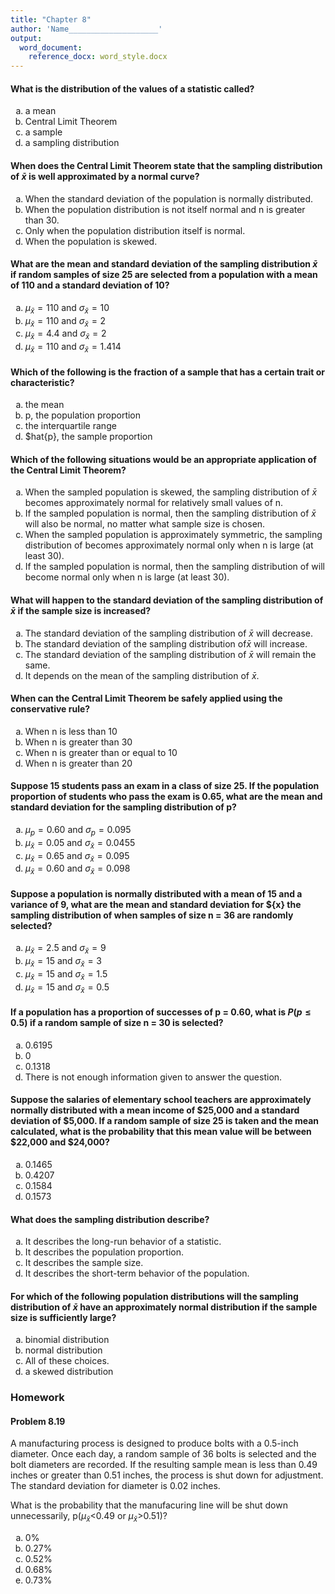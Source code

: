 ```yaml
---
title: "Chapter 8"
author: 'Name____________________'
output: 
  word_document:
    reference_docx: word_style.docx
---
```

#### What is the distribution of the values of a statistic called?

a.	a mean
b.	Central Limit Theorem
c.	a sample
d.	a sampling distribution <ANSWER>

#### When does the Central Limit Theorem state that the sampling distribution of $\bar{x}$ is well approximated by a normal curve?   

a.	When the standard deviation of the population is normally distributed.
b.	When the population distribution is not itself normal and n is greater than 30. <ANSWER>
c.	Only when the population distribution itself is normal.
d.	When the population is skewed.

#### What are the mean and standard deviation of the sampling distribution $\bar{x}$ if random samples of size 25 are selected from a population with a mean of 110 and a standard deviation of 10?

a. $\mu_\bar{x} = 110$ and $\sigma_\bar{x} = 10$
b. $\mu_\bar{x} = 110$ and $\sigma_\bar{x} = 2$ <ANSWER>
c. $\mu_\bar{x} = 4.4$ and $\sigma_\bar{x} = 2$
d. $\mu_\bar{x} = 110$ and $\sigma_\bar{x} = 1.414$

#### Which of the following is the fraction of a sample that has a certain trait or characteristic?  

a.	the mean
b.	p, the population proportion <ANSWER>
c.	the interquartile range
d.	$hat{p}, the sample proportion

#### Which of the following situations would be an appropriate application of the Central Limit Theorem?   

a.	When the sampled population is skewed, the sampling distribution of $\bar{x}$ becomes approximately normal for relatively small values of n.
b.	If the sampled population is normal, then the sampling distribution of $\bar{x}$ will also be normal, no matter what sample size is chosen. <ANSWER>
c.	When the sampled population is approximately symmetric, the sampling distribution of  becomes approximately normal only when n is large (at least 30).
d.	If the sampled population is normal, then the sampling distribution of  will become normal only when n is large (at least 30).

#### What will happen to the standard deviation of the sampling distribution of $\bar{x}$ if the sample size is increased?   

a.	The standard deviation of the sampling distribution of $\bar{x}$ will decrease. <ANSWER>
b.	The standard deviation of the sampling distribution of$\bar{x}$ will increase.
c.	The standard deviation of the sampling distribution of $\bar{x}$ will remain the same.
d.	It depends on the mean of the sampling distribution of $\bar{x}$.

#### When can the Central Limit Theorem be safely applied using the conservative rule?   

a.	When n is less than 10
b.	When n is greater than 30 <ANSWER>
c.	When n is greater than or equal to 10
d.	When n is greater than 20

#### Suppose 15 students pass an exam in a class of size 25. If the population proportion of students who pass the exam is 0.65, what are the mean and standard deviation for the sampling distribution of p?   

a. $\mu_p = 0.60$ and $\sigma_p = 0.095$
b. $\mu_\bar{x} = 0.05$ and $\sigma_\bar{x} = 0.0455$
c. $\mu_\bar{x} = 0.65$ and $\sigma_\bar{x} = 0.095$ <ANSWER>
d. $\mu_\bar{x} = 0.60$ and $\sigma_\bar{x} = 0.098$

#### Suppose a population is normally distributed with a mean of 15 and a variance of 9, what are the mean and standard deviation for $\bar{x} the sampling distribution of  when samples of size n = 36 are randomly selected?   

a. $\mu_\bar{x} = 2.5$ and $\sigma_\bar{x} = 9$
b. $\mu_\bar{x} = 15$ and $\sigma_\bar{x} = 3$
c. $\mu_\bar{x} = 15$ and $\sigma_\bar{x} = 1.5$
d. $\mu_\bar{x} = 15$ and $\sigma_\bar{x} = 0.5$ <ANSWER>

#### If a population has a proportion of successes of p = 0.60, what is $P(p \le 0.5)$ if a random sample of size n = 30 is selected?   

a.	0.6195
b.	0
c.	0.1318 <ANSWER>
d.	There is not enough information given to answer the question.

#### Suppose the salaries of elementary school teachers are approximately normally distributed with a mean income of $25,000 and a standard deviation of $5,000. If a random sample of size 25 is taken and the mean calculated, what is the probability that this mean value will be between $22,000 and $24,000?   

a.	0.1465
b.	0.4207
c.	0.1584
d.	0.1573 <ANSWER>

#### What does the sampling distribution describe?   

a.	It describes the long-run behavior of a statistic. <ANSWER>
b.	It describes the population proportion.
c.	It describes the sample size.
d.	It describes the short-term behavior of the population.

#### For which of the following population distributions will the sampling distribution of $\bar{x}$ have an approximately normal distribution if the sample size is sufficiently large?   

a.	binomial distribution
b.	normal distribution
c.	All of these choices. <ANSWER>
d.	a skewed distribution

### Homework

#### Problem 8.19

A manufacturing process is designed to produce bolts with a 0.5-inch diameter.  Once each day, a random sample of 36 bolts is selected and the bolt diameters are recorded. If the resulting sample mean is less than 0.49 inches or greater than 0.51 inches, the process is shut down for adjustment.  The standard deviation for diameter is 0.02 inches.

What is the probability that the manufacuring line will be shut down unnecessarily, p($\mu_\bar{x}$<0.49 or $\mu_\bar{x}$>0.51)?

a.  0%
b.  0.27% <answer>
c.  0.52%
d.  0.68%
e.  0.73%